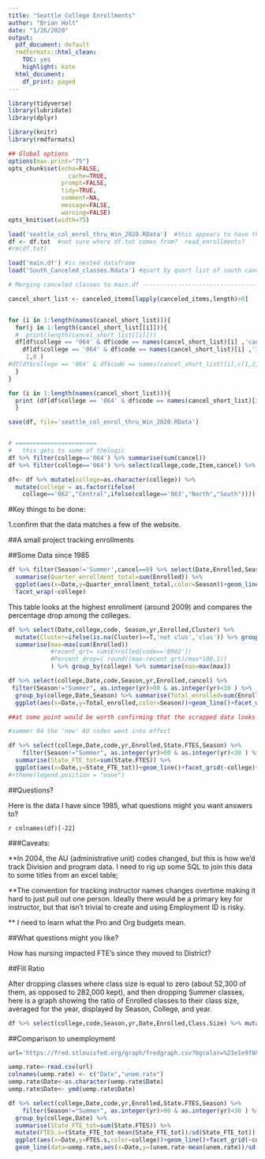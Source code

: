 ```yaml
---
title: "Seattle College Enrollments"
author: "Brian Holt"
date: "1/26/2020"
output:
  pdf_document: default
  rmdformats::html_clean:
    TOC: yes
    highlight: kate
  html_document:
    df_print: paged
---
```

```r
library(tidyverse)
library(lubridate)
library(dplyr)
```

```r
library(knitr)
library(rmdformats)

## Global options
options(max.print="75")
opts_chunk$set(echo=FALSE,
	             cache=TRUE,
               prompt=FALSE,
               tidy=TRUE,
               comment=NA,
               message=FALSE,
               warning=FALSE)
opts_knit$set(width=75)
```

```r
load('seattle_col_enrol_thru_Win_2020.RData')  #this appears to have the canceled classes added already. 81 
df <- df.tot  #not sure where df.tot comes from?  read_enrollments?
#rm(df.tot)
```

```r
load('main.df') #is nested dataframe
load('South_Canceled_classes.Rdata') #quart by quart list of south cancelled items

# Merging canceled classes to main.df -------------------------------------

cancel_short_list <- canceled_items[lapply(canceled_items,length)>0]


for (i in 1:length(names(cancel_short_list))){
  for(j in 1:length(cancel_short_list[[i]])){
  #  print(length(cancel_short_list[[i]]))
  df[df$college == '064' & df$code == names(cancel_short_list)[i] ,'cancel']  <- ifelse(
    df[df$college == '064' & df$code == names(cancel_short_list)[i] ,'Item'] %in% cancel_short_list[[i]],
     1,0 )
#df[df$college == '064' & df$code == names(cancel_short_list)[i],c(1,2,5,23)]
  }
}

for (i in 1:length(names(cancel_short_list))){
  print (df[df$college == '064' & df$code == names(cancel_short_list)[i] & df$cancel != 0,c(1:5,23)])
  }

save(df, file='seattle_col_enrol_thru_Win_2020.RData')


# =======================
#   this gets to some of thelogic
df %>% filter(college=='064') %>% summarise(sum(cancel))
df %>% filter(college=='064') %>% select(college,code,Item,cancel) %>% filter(cancel>0)

```


```r
df<- df %>% mutate(college=as.character(college)) %>% 
  mutate(college = as.factor(ifelse(
    college=='062',"Central",ifelse(college=='063',"North","South"))))

```

#Key things to be done:

1.confirm that the data matches a few of the website. 

##A small project tracking enrollments


##Some Data since 1985

```r
df %>% filter(Season!='Summer',cancel==0) %>% select(Date,Enrolled,Season,college) %>% group_by(college,Date,Season) %>% 
  summarise(Quarter_enrollment_total=sum(Enrolled)) %>% 
  ggplot(aes(x=Date,y=Quarter_enrollment_total,color=Season))+geom_line()+#geom_smooth(method="loess")+
  facet_wrap(~college)
```

This table looks at the highest enrollment (around 2009) and compares the percentage drop among the colleges.

```r
df %>% select(Date,college,code, Season,yr,Enrolled,Cluster) %>% 
  mutate(Cluster=ifelse(is.na(Cluster)==T,'not clus','clus')) %>% group_by(college,Cluster,Date) %>% 
  summarise(max=max(sum(Enrolled))
            #recent_qrt= sum(Enrolled[code=='B902'])
            #Percent_drop=( round((max-recent_qrt)/max*100,1))
            ) %>% group_by(college) %>% summarise(max=max(max))


```




```r
df %>% select(college,Date,code,Season,yr,Enrolled,cancel) %>% 
 filter(Season!="Summer", as.integer(yr)>00 & as.integer(yr)<30 ) %>% 
  group_by(college,Date,Season) %>% summarise(Total_enrolled=sum(Enrolled)) %>% 
  ggplot(aes(x=Date,y=Total_enrolled,color=Season))+geom_line()+facet_wrap(~college)+ggtitle("Total Enrollment over time")

```
  
```r
  
##at some point would be worth confirming that the scrapped data looks like the calc'd data 

#summer 04 the 'new' AU codes went into effect

```  
  
```r
df %>% select(college,Date,code,yr,Enrolled,State.FTES,Season) %>% 
    filter(Season!="Summer", as.integer(yr)>00 & as.integer(yr)<30 ) %>% group_by(college,Date) %>% 
  summarise(State_FTE_tot=sum(State.FTES)) %>% 
  ggplot(aes(x=Date,y=State_FTE_tot))+geom_line()+facet_grid(~college)+ggtitle("Total State FTE's")+geom_smooth()
#+theme(legend.position = "none")

```

##Questions?

Here is the data I have since 1985, what questions might you want answers to?

`r colnames(df)[-22]`


###Caveats:

**In 2004, the AU (administrative unit) codes changed, but this is how we'd track Division and program data.  I need to rig up some SQL to join this data to some titles from an excel table;

**The convention for tracking instructor names changes overtime making it hard to just pull out one person.  Ideally there would be a primary key for instructor, but that isn't trivial to create and using Employment ID is risky.

** I need to learn what the Pro and Org budgets mean. 

##What questions might you like?

How has nursing impacted FTE's since they moved to District? 


##Fill Ratio

After dropping classes where class size is equal to zero (about 52,300 of them, as opposed to 282,000 kept), and then dropping Summer classes, here is a graph showing the ratio of Enrolled classes to their class size, averaged for the year, displayed by Season, College, and year.

```r
df %>% select(college,code,Season,yr,Date,Enrolled,Class.Size) %>% mutate(ratio=Enrolled/Class.Size,Date=year(Date)) %>% filter(ratio!=Inf,Season!="Summer") %>% group_by(college,Season,Date) %>% summarise(mean_ratio=mean(ratio)) %>% ggplot(aes(x=Date,y=mean_ratio,color=Season)) +geom_line()+facet_grid(~college)+ggtitle("")

```

##Comparison to unemployment

```r
url='https://fred.stlouisfed.org/graph/fredgraph.csv?bgcolor=%23e1e9f0&chart_type=line&drp=0&fo=open%20sans&graph_bgcolor=%23ffffff&height=450&mode=fred&recession_bars=on&txtcolor=%23444444&ts=12&tts=12&width=1168&nt=0&thu=0&trc=0&show_legend=yes&show_axis_titles=yes&show_tooltip=yes&id=WAKING5URN&scale=left&cosd=1990-01-01&coed=2019-12-01&line_color=%234572a7&link_values=false&line_style=solid&mark_type=none&mw=3&lw=2&ost=-99999&oet=99999&mma=0&fml=a&fq=Monthly&fam=avg&fgst=lin&fgsnd=2009-06-01&line_index=1&transformation=lin&vintage_date=2020-03-09&revision_date=2020-03-09&nd=1990-01-01'

uemp.rate<-read.csv(url)
colnames(uemp.rate) <- c("Date","unem.rate")
uemp.rate$Date<-as.character(uemp.rate$Date)
uemp.rate$Date<- ymd(uemp.rate$Date)

```



```r
df %>% select(college,Date,code,yr,Enrolled,State.FTES,Season) %>% 
    filter(Season!="Summer", as.integer(yr)>00 & as.integer(yr)<30 ) %>%
  group_by(college,Date) %>% 
  summarise(State_FTE_tot=sum(State.FTES)) %>% 
  mutate(FTES.s=(State_FTE_tot-mean(State_FTE_tot))/sd(State_FTE_tot)) %>%
  ggplot(aes(x=Date,y=FTES.s,color=college))+geom_line()+facet_grid(~college)+ggtitle("Total State Standardized FTE's")+geom_smooth()+
  geom_line(data=uemp.rate,aes(x=Date,y=(unem.rate-mean(unem.rate))/sd(unem.rate)),color='black')+ggtitle("Z-scores of State.FTE's vs Standardized unemployment")#+theme(legend.position = "none")

```